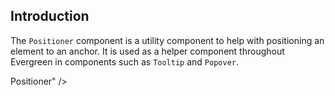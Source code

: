 ## Introduction

The `Positioner` component is a utility component to help with positioning an element to an anchor.
It is used as a helper component throughout Evergreen in components such as `Tooltip` and `Popover`.

Positioner" />

